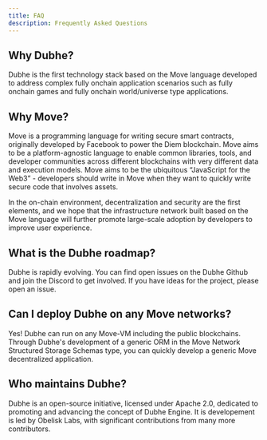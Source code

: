 ```yaml
---
title: FAQ
description: Frequently Asked Questions
---
```


## Why Dubhe?

Dubhe is the first technology stack based on the Move language developed to address complex fully onchain application scenarios such as fully onchain games and fully onchain world/universe type applications.

## Why Move?

Move is a programming language for writing secure smart contracts, originally developed by Facebook to power the Diem blockchain. Move aims to be a platform-agnostic language to enable common libraries, tools, and developer communities across different blockchains with very different data and execution models. Move aims to be the ubiquitous “JavaScript for the Web3” - developers should write in Move when they want to quickly write secure code that involves assets.

In the on-chain environment, decentralization and security are the first elements, and we hope that the infrastructure network built based on the Move language will further promote large-scale adoption by developers to improve user experience.

## What is the Dubhe roadmap?

Dubhe is rapidly evolving. You can find open issues on the Dubhe Github and join the Discord to get involved. If you have ideas for the project, please open an issue.

## Can I deploy Dubhe on any Move networks?
Yes! Dubhe can run on any Move-VM including the public blockchains. Through Dubhe's development of a generic ORM in the Move Network Structured Storage Schemas type, you can quickly develop a generic Move decentralized application.

## Who maintains Dubhe?
Dubhe is an open-source initiative, licensed under Apache 2.0, dedicated to promoting and advancing the concept of Dubhe Engine. It is developement is led by Obelisk Labs, with significant contributions from many more contributors.